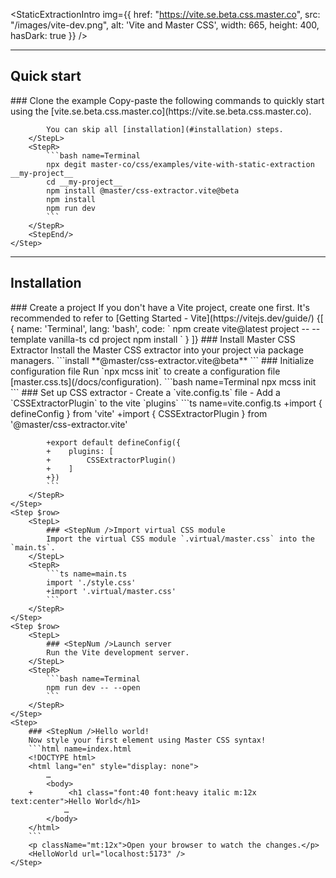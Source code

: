 
<StaticExtractionIntro img={{
    href: "https://vite.se.beta.css.master.co",
    src: "/images/vite-dev.png",
    alt: 'Vite and Master CSS',
    width: 665, height: 400, hasDark: true }} />

---

## Quick start
<StepSection>
    <Step $row>
        <StepL>
            ### <StepNum />Clone the example
            Copy-paste the following commands to quickly start using the [vite.se.beta.css.master.co](https://vite.se.beta.css.master.co).

            You can skip all [installation](#installation) steps.
        </StepL>
        <StepR>
            ```bash name=Terminal
            npx degit master-co/css/examples/vite-with-static-extraction __my-project__
            cd __my-project__
            npm install @master/css-extractor.vite@beta
            npm install
            npm run dev
            ```
        </StepR>
        <StepEnd/>
    </Step>
</StepSection>

---

## Installation

<StepSection>
    <Step $row>
        <StepL>
            ### <StepNum />Create a project
            If you don't have a Vite project, create one first. It's recommended to refer to [Getting Started - Vite](https://vitejs.dev/guide/)
        </StepL>
        <StepR>
            <CodeTabs>
                {[
                    {
                        name: 'Terminal',
                        lang: 'bash',
                        code: `
                            npm create vite@latest project -- --template vanilla-ts
                            cd project
                            npm install
                        `
                    }
                ]}
            </CodeTabs>
        </StepR>
    </Step>
    <Step $row>
        <StepL>
            ### <StepNum />Install Master CSS Extractor
            Install the Master CSS extractor into your project via package managers.
        </StepL>
        <StepR>
            ```install
            **@master/css-extractor.vite@beta**
            ```
        </StepR>
    </Step>
    <Step $row>
        <StepL>
            ### <StepNum />Initialize configuration file
            Run `npx mcss init` to create a configuration file [master.css.ts](/docs/configuration).
        </StepL>
        <StepR>
            ```bash name=Terminal
            npx mcss init
            ```
        </StepR>
    </Step>
    <Step $row>
        <StepL>
            ### <StepNum />Set up CSS extractor
            - Create a `vite.config.ts` file
            - Add a `CSSExtractorPlugin` to the vite `plugins`
        </StepL>
        <StepR>
            ```ts name=vite.config.ts
            +import { defineConfig } from 'vite'
            +import { CSSExtractorPlugin } from '@master/css-extractor.vite'

            +export default defineConfig({
            +    plugins: [
            +        CSSExtractorPlugin()
            +    ]
            +})
            ```
        </StepR>
    </Step>
    <Step $row>
        <StepL>
            ### <StepNum />Import virtual CSS module
            Import the virtual CSS module `.virtual/master.css` into the `main.ts`.
        </StepL>
        <StepR>
            ```ts name=main.ts
            import './style.css'
            +import '.virtual/master.css'
            ```
        </StepR>
    </Step>
    <Step $row>
        <StepL>
            ### <StepNum />Launch server
            Run the Vite development server.
        </StepL>
        <StepR>
            ```bash name=Terminal
            npm run dev -- --open
            ```
        </StepR>
    </Step>
    <Step>
        ### <StepNum />Hello world!
        Now style your first element using Master CSS syntax!
        ```html name=index.html
        <!DOCTYPE html>
        <html lang="en" style="display: none">
            …
            <body>
        +        <h1 class="font:40 font:heavy italic m:12x text:center">Hello World</h1>
                …
            </body>
        </html>
        ```
        <p className="mt:12x">Open your browser to watch the changes.</p>
        <HelloWorld url="localhost:5173" />
    </Step>
</StepSection>